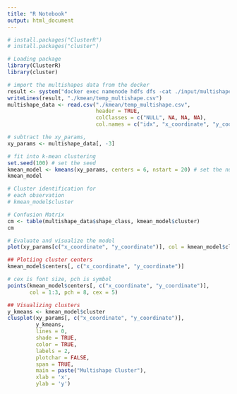 ```yaml
---
title: "R Notebook"
output: html_document
---
```

```r
# install.packages("ClusterR")
# install.packages("cluster")

# Loading package
library(ClusterR)
library(cluster)
```
```r
# import the multishapes data from the docker
result <- system("docker exec namenode hdfs dfs -cat ./input/multishapes.csv", intern = TRUE)
writeLines(result, "./kmean/temp_multishape.csv")
multishape_data <- read.csv("./kmean/temp_multishape.csv",
                            header = TRUE,
                            colClasses = c("NULL", NA, NA, NA),
                            col.names = c("idx", "x_coordinate", "y_coordinate", "shape_class"))
```
```r
# subtract the xy_params,
xy_params <- multishape_data[, -3]
```
```r
# fit into k-mean clustering
set.seed(100) # set the seed
kmean_model <- kmeans(xy_params, centers = 6, nstart = 20) # set the nums of certoids as 3 and iterate 20 times
kmean_model
```
```r
# Cluster identification for
# each observation
# kmean_model$cluster
```
```r
# Confusion Matrix
cm <- table(multishape_data$shape_class, kmean_model$cluster)
cm
```
```r
# Evaluate and visualize the model
plot(xy_params[c("x_coordinate", "y_coordinate")], col = kmean_model$cluster, main = "K-means with 6 clusters")
```
```r
## Plotiing cluster centers
kmean_model$centers[, c("x_coordinate", "y_coordinate")]
```
```r
# cex is font size, pch is symbol
points(kmean_model$centers[, c("x_coordinate", "y_coordinate")],
       col = 1:3, pch = 8, cex = 5)
```
```r
## Visualizing clusters
y_kmeans <- kmean_model$cluster
clusplot(xy_params[, c("x_coordinate", "y_coordinate")],
         y_kmeans,
         lines = 0,
         shade = TRUE,
         color = TRUE,
         labels = 2,
         plotchar = FALSE,
         span = TRUE,
         main = paste("Multishape Cluster"),
         xlab = 'x',
         ylab = 'y')
```

